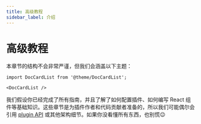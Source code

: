 ```yaml
---
title: 高级教程
sidebar_label: 介绍
---
```


# 高级教程

本章节的结构不会非常严谨，但我们会涵盖以下主题：

```mdx-code-block
import DocCardList from '@theme/DocCardList';

<DocCardList />
```

我们假设你已经完成了所有指南，并且了解了如何配置插件、如何编写 React 组件等基础知识。这些章节是为插件作者和代码贡献者准备的，所以我们可能偶尔会引用 [plugin API](../api/plugin-methods/README.mdx) 或其他架构细节。如果你没看懂所有东西，也别慌😉
